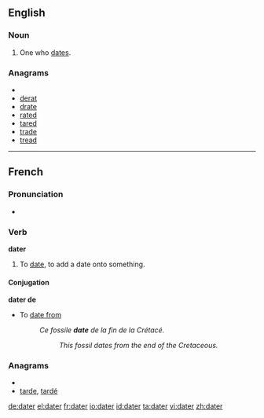 ==English==

===Noun===
{{en-noun}}

# One who [[date]]s.

===Anagrams===
* {{alphagram|adert}}
* [[derat#English|derat]]
* [[drate#English|drate]]
* [[rated#English|rated]]
* [[tared#English|tared]]
* [[trade#English|trade]]
* [[tread#English|tread]]

----

==French==

===Pronunciation===
* {{audio|Fr-dater.ogg|Audio}}

===Verb===
'''dater'''

# To [[date]], to add a date onto something.

====Conjugation====
{{fr-conj-er|dat|avoir}}

'''dater de'''

* To [[date from]]
*: ''Ce fossile '''date''' de la fin de la Crétacé.''
*:: ''This fossil dates from the end of the Cretaceous.''

===Anagrams===
* {{alphagram|adert}}
* [[tarde#French|tarde]], [[tardé#French|tardé]]

[[de:dater]]
[[el:dater]]
[[fr:dater]]
[[io:dater]]
[[id:dater]]
[[ta:dater]]
[[vi:dater]]
[[zh:dater]]